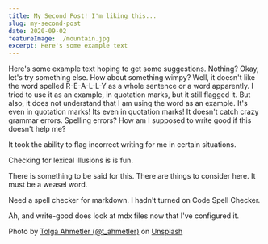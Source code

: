 ```yaml
---
title: My Second Post! I'm liking this...
slug: my-second-post
date: 2020-09-02
featureImage: ./mountain.jpg
excerpt: Here's some example text
---
```


Here's some example text hoping to get some suggestions. Nothing? Okay, let's try something else. How about something wimpy? Well, it doesn't like the word spelled R-E-A-L-L-Y as a whole sentence or a word apparently. I tried to use it as an example, in quotation marks, but it still flagged it. But also, it does not understand that I am using the word as an example. It's even in quotation marks! Its even in quotation marks! It doesn't catch crazy grammar errors. Spelling errors? How am I supposed to write good if this doesn't help me?

It took the ability to flag incorrect writing for me in certain situations.

Checking for lexical illusions is is fun.

There is something to be said for this. There are things to consider here. It must be a weasel word.

Need a spell checker for markdown. I hadn't turned on Code Spell Checker.

Ah, and write-good does look at mdx files now that I've configured it.

Photo by [Tolga Ahmetler (@t_ahmetler)](https://unsplash.com/@t_ahmetler?utm_source=unsplash&utm_medium=referral&utm_content=creditCopyText)
on [Unsplash](https://unsplash.com/s/photos/nature-blue-mountain?utm_source=unsplash&utm_medium=referral&utm_content=creditCopyText")
